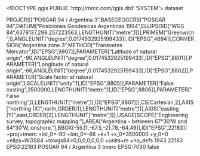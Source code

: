 <!DOCTYPE qgis PUBLIC 'http://mrcc.com/qgis.dtd' 'SYSTEM'>
<qgis version="3.34.9-Prizren">
  <identifier></identifier>
  <parentidentifier></parentidentifier>
  <language></language>
  <type>dataset</type>
  <title></title>
  <abstract></abstract>
  <contact>
    <name></name>
    <organization></organization>
    <position></position>
    <voice></voice>
    <fax></fax>
    <email></email>
    <role></role>
  </contact>
  <links/>
  <dates/>
  <fees></fees>
  <encoding></encoding>
  <crs>
    <spatialrefsys nativeFormat="Wkt">
      <wkt>PROJCRS["POSGAR 94 / Argentina 3",BASEGEOGCRS["POSGAR 94",DATUM["Posiciones Geodesicas Argentinas 1994",ELLIPSOID["WGS 84",6378137,298.257223563,LENGTHUNIT["metre",1]]],PRIMEM["Greenwich",0,ANGLEUNIT["degree",0.0174532925199433]],ID["EPSG",4694]],CONVERSION["Argentina zone 3",METHOD["Transverse Mercator",ID["EPSG",9807]],PARAMETER["Latitude of natural origin",-90,ANGLEUNIT["degree",0.0174532925199433],ID["EPSG",8801]],PARAMETER["Longitude of natural origin",-66,ANGLEUNIT["degree",0.0174532925199433],ID["EPSG",8802]],PARAMETER["Scale factor at natural origin",1,SCALEUNIT["unity",1],ID["EPSG",8805]],PARAMETER["False easting",3500000,LENGTHUNIT["metre",1],ID["EPSG",8806]],PARAMETER["False northing",0,LENGTHUNIT["metre",1],ID["EPSG",8807]]],CS[Cartesian,2],AXIS["northing (X)",north,ORDER[1],LENGTHUNIT["metre",1]],AXIS["easting (Y)",east,ORDER[2],LENGTHUNIT["metre",1]],USAGE[SCOPE["Engineering survey, topographic mapping."],AREA["Argentina - between 67°30'W and 64°30'W, onshore."],BBOX[-55.11,-67.5,-21.78,-64.49]],ID["EPSG",22183]]</wkt>
      <proj4>+proj=tmerc +lat_0=-90 +lon_0=-66 +k=1 +x_0=3500000 +y_0=0 +ellps=WGS84 +towgs84=0,0,0,0,0,0,0 +units=m +no_defs</proj4>
      <srsid>1943</srsid>
      <srid>22183</srid>
      <authid>EPSG:22183</authid>
      <description>POSGAR 94 / Argentina 3</description>
      <projectionacronym>tmerc</projectionacronym>
      <ellipsoidacronym>EPSG:7030</ellipsoidacronym>
      <geographicflag>false</geographicflag>
    </spatialrefsys>
  </crs>
  <extent>
    <spatial minx="0" miny="0" maxz="0" minz="0" dimensions="2" maxx="0" crs="EPSG:22183" maxy="0"/>
    <temporal>
      <period>
        <start></start>
        <end></end>
      </period>
    </temporal>
  </extent>
</qgis>
